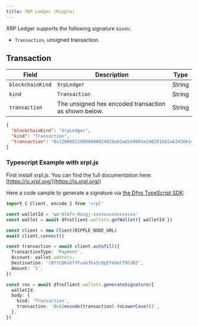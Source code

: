 ```yaml
---
title: XRP Ledger (Ripple)
---
```


XRP Ledger supports the following signature `kinds`:

* `Transaction`, unsigned transaction.

## Transaction

| Field            | Description                                          | Type   |
| ---------------- | ---------------------------------------------------- | ------ |
| `blockchainKind` | `XrpLedger`                                          | String |
| `kind`           | `Transaction`                                        | String |
| `transaction`    | The unsigned hex encoded transaction as shown below. | String |

```json
{
  "blockchainKind": "XrpLedger",
  "kind": "Transaction",
  "transaction": "0x120000220000000024029a62a82e0001e240201b02a6243661400000000000000168400000000000000c8114860184b4f4c6cc17ae9c2a77cfcd328b43ec2aac8314543aba55a3bede29c5d512ff0cb17db626b9ed9a"
}
```

### Typescript Example with xrpl.js <a href="#typescript-example" id="typescript-example"></a>

First install xrpl.js. You can find the full documentation here: [https://js.xrpl.org/](https://js.xrpl.org/)

Here a code sample to generate a signature via [the Dfns TypeScript SDK](https://github.com/dfns/dfns-sdk-ts):

```typescript
import { Client, encode } from 'xrpl'

const walletId = 'wa-6lbfv-9esgj-xxxxxxxxxxxxxxxx'
const wallet = await dfnsClient.wallets.getWallet({ walletId })

const client = new Client(RIPPLE_NODE_URL)
await client.connect()

const transaction = await client.autofill({
  TransactionType: 'Payment',
  Account: wallet.address,
  Destination: 'rBYtCQKxGTfFuob3hxSc8pEYddetT9CdDZ',
  Amount: '1',
})

const res = await dfnsClient.wallets.generateSignature({
  walletId,
  body: {
    kind: 'Transaction',
    transaction: `0x${encode(transaction).toLowerCase()}`,
  },
})
```
